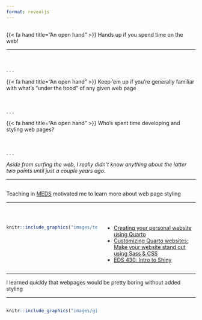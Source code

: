 ```yaml
---
format: revealjs
---
```


## {#do-you-use-the-web data-menu-title="Do you use the web?"}

[{{< fa hand title="An open hand" >}} Hands up if you spend time on the web!]{.slide-title}

<hr>

<br>

. . .

{{< fa hand title="An open hand" >}} Keep 'em up if you're generally familiar with what's "under the hood" of any given web page

<br>

. . .

{{< fa hand title="An open hand" >}} Who's spent time developing and styling web pages?

<br>

. . . 

::: {.center-text}
*Aside from surfing the web, I really didn't know anything about the latter two points until just a couple years ago.*
:::

---

## {#meds-websites data-menu-title="MEDS websites"}

[Teaching in [MEDS](https://bren.ucsb.edu/masters-programs/master-environmental-data-science/academics-meds) motivated me to learn more about web page styling]{.slide-title}

<hr>

<br>

::: {.columns}

::: {.column width="50%"}
```r
knitr::include_graphics("images/teaching.jpeg")
```
:::

::: {.column width="50%"}
::: incremental
- [Creating your personal website using Quarto](https://ucsb-meds.github.io/creating-quarto-websites/)
- [Customizing Quarto websites: Make your website stand out using Sass & CSS](https://ucsb-meds.github.io/customizing-quarto-websites/#/title-slide)
- [EDS 430: Intro to Shiny](https://ucsb-meds.github.io/EDS430-Shiny/#/title-slide)
:::
:::

::::

---

[I learned quickly that webpages would be pretty boring without added styling]{.slide-title}

<hr>

:::: {.columns}

::: {.column width="50%"}
```r
knitr::include_graphics("images/github-default.png")
```

:::

::: {.column width="50%"}
:::

::::